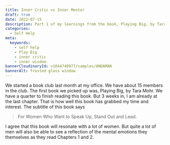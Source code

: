 ```yaml
---
title: Inner Critic vs Inner Mentor
draft: true
date: 2022-07-15
description: Part 1 of my learnings from the book, Playing Big, by Tara Mohr. 
categories:
  - Self Help
meta:
  keywords:
    - self help
    - Play Big
    - inner critic
    - inner wisdom
bannerCloudinaryId: v1644740977/samples/ANDAMAN
bannerAlt: frosted glass window
---
```


We started a book club last month at my office. We have about 15 members in the club. The first book we picked up was, Playing Big, by Tara Mohr.
We have a quarter to finish reading this book. But 3 weeks in, I am already at the last chapter. That is how well this book has grabbed my time and interest. 
The subtitle of this book says

>  For Women Who Want to Speak Up, Stand Out and Lead. 

I agree that this book will resonate with a lot of women. But quite a lot of men will also be able to see a reflection of the mental emotions they themselves as they read Chapters 1 and 2. 
